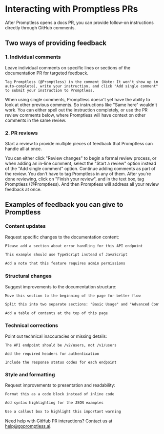 # Interacting with Promptless PRs

After Promptless opens a docs PR, you can provide follow-on instructions directly through GitHub comments. 

## Two ways of providing feedback

### 1. Individual comments

Leave individual comments on specific lines or sections of the documentation PR for targeted feedback.

    Tag Promptless (@Promptless) in the comment (Note: It won't show up in auto-complete), write your instruction, and click "Add single comment" to submit your instruction to Promptless.

<Note>
  When using single comments, Promptless doesn't yet have the ability to look at other previous comments. So instructions like "Same here" wouldn't work. You can either spell out the instruction completely, or use the PR review comments below, where Promptless will have context on other comments in the same review.
</Note>

### 2. PR reviews

Start a review to provide multiple pieces of feedback that Promptless can handle all at once.

<Steps>
  <Step title="Start a Review">
    You can either click "Review changes" to begin a formal review process, or when adding an in-line comment, select the "Start a review" option instead of the "Add single comment" option.
  </Step>

  <Step title="Add Multiple Comments">
    Continue adding comments as part of the review. You don't have to tag Promptless in any of them.
  </Step>

  <Step title="Include General Feedback">
    After you're done reviewing, click on "Finish your review", and in the text box, tag Promptless (@Promptless). And then Promptless will address all your review feedback at once.
  </Step>
</Steps>

## Examples of feedback you can give to Promptless

### Content updates

Request specific changes to the documentation content:

```txt wordWrap
Please add a section about error handling for this API endpoint
```

```txt wordWrap
This example should use TypeScript instead of JavaScript
```

```txt wordWrap
Add a note that this feature requires admin permissions
```

### Structural changes

Suggest improvements to the documentation structure:

```txt wordWrap
Move this section to the beginning of the page for better flow
```

```txt wordWrap
Split this into two separate sections: "Basic Usage" and "Advanced Configuration"
```

```
Add a table of contents at the top of this page
```

### Technical corrections

Point out technical inaccuracies or missing details:

```
The API endpoint should be /v2/users, not /v1/users
```

```
Add the required headers for authentication
```

```
Include the response status codes for each endpoint
```

### Style and formatting

Request improvements to presentation and readability:

```
Format this as a code block instead of inline code
```

```txt wordWrap
Add syntax highlighting for the JSON examples
```

```txt wordWrap
Use a callout box to highlight this important warning
```

Need help with GitHub PR interactions? Contact us at [help@gopromptless.ai](mailto:help@gopromptless.ai).